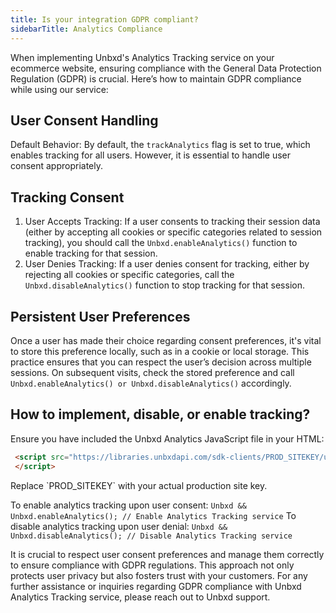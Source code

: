 ```yaml
---
title: Is your integration GDPR compliant?
sidebarTitle: Analytics Compliance
---
```


When implementing Unbxd's Analytics Tracking service on your ecommerce website, ensuring compliance with the General Data Protection Regulation (GDPR) is crucial. Here’s how to maintain GDPR compliance while using our service:

## User Consent Handling

Default Behavior: By default, the `trackAnalytics` flag is set to true, which enables tracking for all users. However, it is essential to handle user consent appropriately.

## Tracking Consent
1. User Accepts Tracking: If a user consents to tracking their session data (either by accepting all cookies or specific categories related to session tracking), you should call the `Unbxd.enableAnalytics()` function to enable tracking for that session.
2. User Denies Tracking: If a user denies consent for tracking, either by rejecting all cookies or specific categories, call the `Unbxd.disableAnalytics()` function to stop tracking for that session.

## Persistent User Preferences

Once a user has made their choice regarding consent preferences, it's vital to store this preference locally, such as in a cookie or local storage. This practice ensures that you can respect the user’s decision across multiple sessions. On subsequent visits, check the stored preference and call `Unbxd.enableAnalytics() or Unbxd.disableAnalytics()` accordingly.

## How to implement, disable, or enable tracking?

<Steps>
  <Step title="Initialization">
    
Ensure you have included the Unbxd Analytics JavaScript file in your HTML:
```html
 <script src="https://libraries.unbxdapi.com/sdk-clients/PROD_SITEKEY/ua/ua.js">
 </script>
```
<Note>
Replace `PROD_SITEKEY` with your actual production site key.
</Note>
  </Step>
  <Step>
  
  To enable analytics tracking upon user consent:
  `Unbxd && Unbxd.enableAnalytics(); // Enable Analytics Tracking service`
  </Step>
  <Step>
    To disable analytics tracking upon user denial:
`Unbxd && Unbxd.disableAnalytics(); // Disable Analytics Tracking service`

  </Step>
</Steps>

<Info>
It is crucial to respect user consent preferences and manage them correctly to ensure compliance with GDPR regulations. This approach not only protects user privacy but also fosters trust with your customers.
For any further assistance or inquiries regarding GDPR compliance with Unbxd Analytics Tracking service, please reach out to Unbxd support.
</Info>
